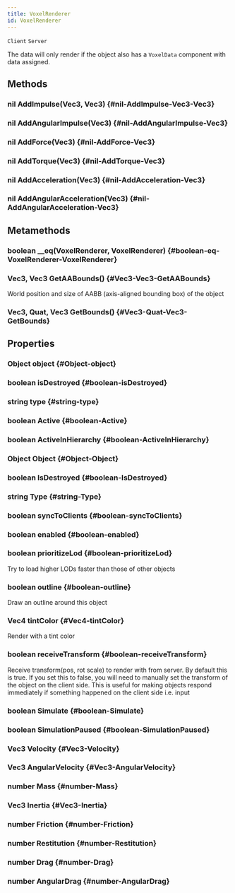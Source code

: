 ```yaml
---
title: VoxelRenderer
id: VoxelRenderer
---
```

`Client`
`Server`

The data will only render if the object also has a `VoxelData` component with data assigned.

## Methods

### nil AddImpulse(Vec3, Vec3) {#nil-AddImpulse-Vec3-Vec3}

### nil AddAngularImpulse(Vec3) {#nil-AddAngularImpulse-Vec3}

### nil AddForce(Vec3) {#nil-AddForce-Vec3}

### nil AddTorque(Vec3) {#nil-AddTorque-Vec3}

### nil AddAcceleration(Vec3) {#nil-AddAcceleration-Vec3}

### nil AddAngularAcceleration(Vec3) {#nil-AddAngularAcceleration-Vec3}

## Metamethods

### boolean __eq(VoxelRenderer, VoxelRenderer) {#boolean-eq-VoxelRenderer-VoxelRenderer}

### Vec3, Vec3 GetAABounds() {#Vec3-Vec3-GetAABounds}
World position and size of AABB (axis-aligned bounding box) of the object

### Vec3, Quat, Vec3 GetBounds() {#Vec3-Quat-Vec3-GetBounds}

## Properties

### Object object {#Object-object}

### boolean isDestroyed {#boolean-isDestroyed}

### string type {#string-type}

### boolean Active {#boolean-Active}

### boolean ActiveInHierarchy {#boolean-ActiveInHierarchy}

### Object Object {#Object-Object}

### boolean IsDestroyed {#boolean-IsDestroyed}

### string Type {#string-Type}

### boolean syncToClients {#boolean-syncToClients}

### boolean enabled {#boolean-enabled}

### boolean prioritizeLod {#boolean-prioritizeLod}
Try to load higher LODs faster than those of other objects

### boolean outline {#boolean-outline}
Draw an outline around this object

### Vec4 tintColor {#Vec4-tintColor}
Render with a tint color

### boolean receiveTransform {#boolean-receiveTransform}
Receive transform(pos, rot scale) to render with from server. By default this is true. 
If you set this to false, you will need to manually set the transform of the object on the client side.
This is useful for making objects respond immediately if something happened on the client side i.e. input
### boolean Simulate {#boolean-Simulate}

### boolean SimulationPaused {#boolean-SimulationPaused}

### Vec3 Velocity {#Vec3-Velocity}

### Vec3 AngularVelocity {#Vec3-AngularVelocity}

### number Mass {#number-Mass}

### Vec3 Inertia {#Vec3-Inertia}

### number Friction {#number-Friction}

### number Restitution {#number-Restitution}

### number Drag {#number-Drag}

### number AngularDrag {#number-AngularDrag}

